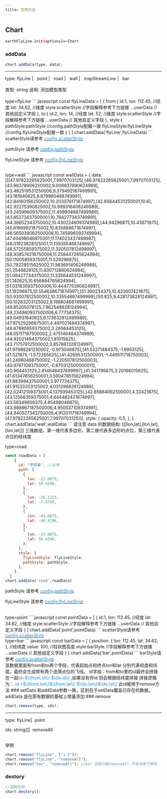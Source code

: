 ```yaml
---
title: 实例方法
---
```



## Chart

```bash
earthFlyLine.init(options)=>Chart
```

### addData

```javascript
chart.addData(type, data);
```

---

<div>
  type:
  <Tag color="cyan">flyLine</Tag>
  <span style="margin-right:8px;">|</span>
  <Tag color="cyan">point</Tag>
  <span style="margin-right:8px;">|</span>
  <Tag color="cyan">road</Tag>
  <span style="margin-right:8px;">|</span>
  <Tag color="cyan">wall</Tag>
  <span style="margin-right:8px;">|</span>
  <Tag color="cyan">mapStreamLine</Tag>
  <span style="margin-right:8px;">|</span>
  <Tag color="cyan">bar</Tag>
</div>

<br/>
<Tag color="blue">类型: string</Tag>
<Tag color="pink"> 说明: 添加模型类型</Tag>
<br/>
<br/>
<Tag color="red">type=flyLine</Tag>
``` javascript
const flyLineData = [
  {
    from:{
      id:1,
      lon: 112.45, //经度
      lat: 34.62, //维度
      style:scatterStyle //字段解释参考下方链接
      ...userData // 其他自定义字段
    },
    to:{
      id:2,
      lon: 14, //经度
      lat: 52, //维度
      style:scatterStyle //字段解释参考下方链接
      ...userData // 其他自定义字段
    },
    style:{
      pathStyle:pathStyle //config.pathStyle配置一致
      flyLineStyle:flyLineStyle //config.flyLineStyle配置一致
    }
  }
]
chart.addData('flyLine',flyLineData)
```
<Alert color="primary">
scatterStyle请参考 <a style="color:" href="javascript:void(0);" data-href="/reference/property/#configscatterstyle"><span style="color:#1890ff;">config.scatterStyle</span></a>

pathStyle 请参考 <a style="color:" href="javascript:void(0);" data-href="/reference/property/#configpathstyle"><span style="color:#1890ff;">config.pathStyle</span></a>

flyLineStyle 请参考 <a style="color:" href="javascript:void(0);" data-href="/reference/property/#configflylinestyle"><span style="color:#1890ff;">config.flyLineStyle</span></a>

</Alert>
<br/>
<Tag color="red">type=wall</Tag>
``` javascript
const wallData = {
    data: [[[47.97822265625001,7.9970703125],[46.97822265625001,7.9970703125],[43.98378906250002,9.008837890624989],[43.482519531250006,9.379492187499991],[43.181640625,9.879980468749991],[42.84160156250002,10.203076171874997],[42.65644531250001,10.6],[42.92275390625002,10.999316406249989],[43.24599609375002,11.499804687499989],[43.85273437500001,10.784277343749991],[44.38652343750002,10.430224609374989],[44.94296875,10.43671875],[45.81669921875002,10.835888671874997],[46.565039062500006,10.745996093749994],[47.40498046875001,11.174023437499997],[48.01923828125001,11.139355468749997],[48.57255859375002,11.320507812499997],[48.938574218750006,11.258447265624994],[50.11005859375001,11.529296875],[50.79228515625002,11.983691406249989],[51.2548828125,11.830712890624994],[51.08427734375002,11.335644531249997],[51.140625,10.656884765624994],[51.031835937500006,10.444775390624997],[51.19296875,10.554638671874997],[51.390234375,10.422607421875],[50.93007812500002,10.33554687499999],[50.825,9.428173828124997],[50.10283203125002,8.199804687499991],[49.85205078125,7.962548828124994],[49.234960937500006,6.77734375],[49.04931640625,6.173632812499989],[47.97529296875001,4.497021484374997],[46.87880859375002,3.28564453125],[46.05117187500002,2.475146484374989],[44.92021484375002,1.81015625],[43.71757812500002,0.857861328124997],[41.97988281250002,-0.973046875],[41.53271484375,-1.6953125],[41.521875,-1.572265625],[41.42695312500001,-1.449511718750003],[41.24980468750002,-1.220507812500003],[40.97871093750001,-0.870312500000011],[40.964453125,2.814648437499997],[41.341796875,3.20166015625],[41.61347656250001,3.590478515624994],[41.88398437500001,3.977734375],[41.91533203125002,4.031298828124989],[42.02412109375001,4.137939453125],[42.85664062500001,4.32421875],[43.12568359375001,4.644482421874997],[43.58349609375,4.85498046875],[43.988867187500006,4.950537109374991],[44.940527343750006,4.912011718749994],[47.97822265625001,7.9970703125]]],
    style: {
      opacity: 0.5,
    },
  }
chart.addData('wall',wallData)
```
<Alert color="primary">
请注意 data 的数据结构: [[[lon,lat],[lon,lat],[lon,lat]]] 三维数组，第一维代表多边形，第二维代表多边形的点位，第三维代表点位的经纬度
</Alert>
<br/>

<Tag color="red">type=road</Tag>
``` javascript
const roadData = [
    {
      id: "字符串", //必填
      path: [
        {
          lon: -23.0075,
          lat: 50.4296,
        },
        {
          lon: -26.1223,
          lat: -7.8756,
        },
        {
          lon: -43.0075,
          lat: -40.4296,
        },
        {
          lon: -23.0075,
          lat: 50.4296,
        },
      ],
      style: {
        flyLineStyle: flyLineStyle,
        pathStyle: pathStyle,
      },
    },
  ]
chart.addData('road',roadData)
```
<Alert color="primary">

pathStyle 请参考 <a style="color:" href="javascript:void(0);" data-href="/reference/property/#configpathstyle"><span style="color:#1890ff;">config.pathStyle</span></a>

flyLineStyle 请参考 <a style="color:" href="javascript:void(0);" data-href="/reference/property/#configflylinestyle"><span style="color:#1890ff;">config.flyLineStyle</span></a>

</Alert>
<br/>
<Tag color="red">type=point</Tag>
``` javascript
const pointData = [
  {
    id:1,
    lon: 112.45, //经度
    lat: 34.62, //维度
    style:scatterStyle //字段解释参考下方链接
    ...userData // 其他自定义字段
  }
]
chart.addData('point',pointData)
```
<Alert color="primary">
scatterStyle请参考 <a style="color:" href="javascript:void(0);" data-href="/reference/property/#configscatterstyle"><span style="color:#1890ff;">config.scatterStyle</span></a>

</Alert>
<br/>
<Tag color="red">type=bar</Tag>
``` javascript
const barData = [
  {
    position: {
      lon: 112.45,
      lat: 34.62,
    }, //经纬度
    value: 100, //柱状图高度
    style:barStyle //字段解释参考下方链接
    ...userData // 其他自定义字段
  }
]
chart.addData('bar',pointData)
```
<Alert color="primary">
barStyle请参考 <a style="color:" href="javascript:void(0);" data-href="/reference/property/#configbarstyle"><span style="color:#1890ff;">config.scatterStyle</span></a>

</Alert>
<br/>
<Alert color="warning">
该数据里面有from和to两个字段，代表起始点和终点lon和lat 分别代表经度和纬度。最终会生成带有两个涟漪点位的飞线。
id字段：from和to里的id最终会拼接在一起<span style="color:#1890ff;">id=$\{from.id\}-$\{to.id\}</span> ,如果没有传id 则会根据经纬度拼接 拼接逻辑为：
<span style="color:#1890ff;">id =$\{from.lon\}$\{from.lat\}-$\{to.lon\}$\{to.lat\}</span> 此id被用于remove方法
</Alert>
### setData
<Alert color="warning">
和addData参数一致，区别在于setData覆盖已存在的数据。addData 是在原有数据的基础上增量添加
</Alert>
### remove

```javascript
chart.remove(type, ids);
```

---

type: <Tag color="cyan">flyLine</Tag><span style="margin-right:8px;">|</span><Tag  color="cyan">point</Tag>

ids: <Tag color="cyan">string[]</Tag><span style="margin-right:8px;">|</span><Tag  color="cyan">removeAll</Tag>

<br />
<Tag color="red">举例</Tag>
<Alert color="warning">

```javascript
chart.remove("flyLine", ["1-2"]);
chart.remove("flyLine", "removeAll");
chart.remove("bar", "removeAll"); //bar 目前只能removeAll 不支持单个移除
```

</Alert>

### destory

```javascript
//销毁实例
chart.destory();
```
